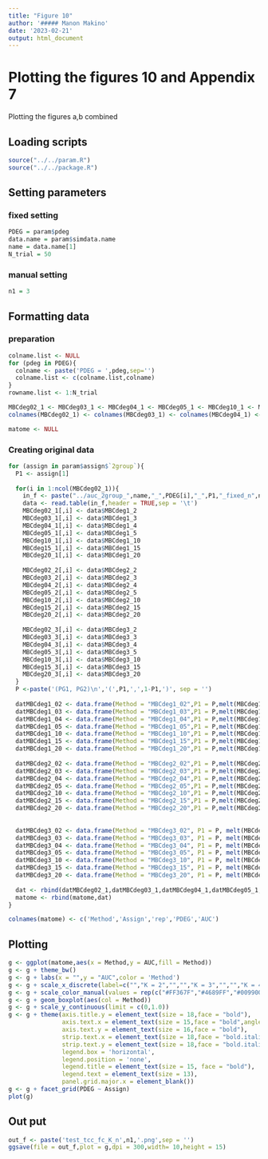 ```yaml
---
title: "Figure 10"
author: '##### Manon Makino'
date: '2023-02-21'
output: html_document
---
```


# Plotting the figures 10 and Appendix 7

Plotting the figures a,b combined

## Loading scripts

```r
source("../../param.R")
source("../../package.R")
```

## Setting parameters

### fixed setting

```r
PDEG = param$pdeg
data.name = param$simdata.name
name = data.name[1]
N_trial = 50
```

### manual setting

```r
n1 = 3
```

## Formatting data

### preparation

```r
colname.list <- NULL
for (pdeg in PDEG){
  colname <- paste('PDEG = ',pdeg,sep='')
  colname.list <- c(colname.list,colname)
}
rowname.list <- 1:N_trial

MBCdeg02_1 <- MBCdeg03_1 <- MBCdeg04_1 <- MBCdeg05_1 <- MBCdeg10_1 <- MBCdeg15_1 <- MBCdeg20_1 <- MBCdeg02_2 <- MBCdeg03_2 <- MBCdeg04_2 <- MBCdeg05_2 <- MBCdeg10_2 <- MBCdeg15_2 <- MBCdeg20_2 <- MBCdeg02_3 <- MBCdeg03_3 <- MBCdeg04_3 <- MBCdeg05_3 <- MBCdeg10_3 <- MBCdeg15_3 <- MBCdeg20_3 <- matrix(0,ncol = length(PDEG),nrow = N_trial) 
colnames(MBCdeg02_1) <- colnames(MBCdeg03_1) <- colnames(MBCdeg04_1) <- colnames(MBCdeg05_1) <- colnames(MBCdeg10_1) <- colnames(MBCdeg15_1) <- colnames(MBCdeg20_1) <- colnames(MBCdeg02_2) <- colnames(MBCdeg03_2) <- colnames(MBCdeg04_2) <- colnames(MBCdeg05_2) <- colnames(MBCdeg10_2) <- colnames(MBCdeg15_2) <- colnames(MBCdeg20_2) <- colnames(MBCdeg02_3) <- colnames(MBCdeg03_3) <- colnames(MBCdeg04_3) <- colnames(MBCdeg05_3) <- colnames(MBCdeg10_3) <- colnames(MBCdeg15_3) <- colnames(MBCdeg20_3) <- colname

matome <- NULL
```

### Creating original data

```r
for (assign in param$assign$`2group`){
  P1 <- assign[1]
  
  for(i in 1:ncol(MBCdeg02_1)){
    in_f <- paste("../auc_2group_",name,"_",PDEG[i],"_",P1,"_fixed_n",n1,".txt",sep = "")
    data <- read.table(in_f,header = TRUE,sep = '\t')
    MBCdeg02_1[,i] <- data$MBCdeg1_2
    MBCdeg03_1[,i] <- data$MBCdeg1_3
    MBCdeg04_1[,i] <- data$MBCdeg1_4
    MBCdeg05_1[,i] <- data$MBCdeg1_5
    MBCdeg10_1[,i] <- data$MBCdeg1_10
    MBCdeg15_1[,i] <- data$MBCdeg1_15
    MBCdeg20_1[,i] <- data$MBCdeg1_20
    
    MBCdeg02_2[,i] <- data$MBCdeg2_2
    MBCdeg03_2[,i] <- data$MBCdeg2_3
    MBCdeg04_2[,i] <- data$MBCdeg2_4
    MBCdeg05_2[,i] <- data$MBCdeg2_5
    MBCdeg10_2[,i] <- data$MBCdeg2_10
    MBCdeg15_2[,i] <- data$MBCdeg2_15
    MBCdeg20_2[,i] <- data$MBCdeg2_20
  
    MBCdeg02_3[,i] <- data$MBCdeg3_2
    MBCdeg03_3[,i] <- data$MBCdeg3_3
    MBCdeg04_3[,i] <- data$MBCdeg3_4
    MBCdeg05_3[,i] <- data$MBCdeg3_5
    MBCdeg10_3[,i] <- data$MBCdeg3_10
    MBCdeg15_3[,i] <- data$MBCdeg3_15
    MBCdeg20_3[,i] <- data$MBCdeg3_20
  }
  P <-paste('(PG1, PG2)\n','(',P1,',',1-P1,')', sep = '')
  
  datMBCdeg1_02 <- data.frame(Method = "MBCdeg1_02",P1 = P,melt(MBCdeg1_02))
  datMBCdeg1_03 <- data.frame(Method = "MBCdeg1_03",P1 = P,melt(MBCdeg1_03))
  datMBCdeg1_04 <- data.frame(Method = "MBCdeg1_04",P1 = P,melt(MBCdeg1_04))
  datMBCdeg1_05 <- data.frame(Method = "MBCdeg1_05",P1 = P,melt(MBCdeg1_05))
  datMBCdeg1_10 <- data.frame(Method = "MBCdeg1_10",P1 = P,melt(MBCdeg1_10))
  datMBCdeg1_15 <- data.frame(Method = "MBCdeg1_15",P1 = P,melt(MBCdeg1_15))
  datMBCdeg1_20 <- data.frame(Method = "MBCdeg1_20",P1 = P,melt(MBCdeg1_20))
  
  datMBCdeg2_02 <- data.frame(Method = "MBCdeg2_02",P1 = P,melt(MBCdeg2_02))
  datMBCdeg2_03 <- data.frame(Method = "MBCdeg2_03",P1 = P,melt(MBCdeg2_03))
  datMBCdeg2_04 <- data.frame(Method = "MBCdeg2_04",P1 = P,melt(MBCdeg2_04))
  datMBCdeg2_05 <- data.frame(Method = "MBCdeg2_05",P1 = P,melt(MBCdeg2_05))
  datMBCdeg2_10 <- data.frame(Method = "MBCdeg2_10",P1 = P,melt(MBCdeg2_10))
  datMBCdeg2_15 <- data.frame(Method = "MBCdeg2_15",P1 = P,melt(MBCdeg2_15))
  datMBCdeg2_20 <- data.frame(Method = "MBCdeg2_20",P1 = P,melt(MBCdeg2_20))
  
  
  datMBCdeg3_02 <- data.frame(Method = "MBCdeg3_02", P1 = P, melt(MBCdeg3_02))
  datMBCdeg3_03 <- data.frame(Method = "MBCdeg3_03", P1 = P, melt(MBCdeg3_03))
  datMBCdeg3_04 <- data.frame(Method = "MBCdeg3_04", P1 = P, melt(MBCdeg3_04))
  datMBCdeg3_05 <- data.frame(Method = "MBCdeg3_05", P1 = P, melt(MBCdeg3_05))
  datMBCdeg3_10 <- data.frame(Method = "MBCdeg3_10", P1 = P, melt(MBCdeg3_10))
  datMBCdeg3_15 <- data.frame(Method = "MBCdeg3_15", P1 = P, melt(MBCdeg3_15))
  datMBCdeg3_20 <- data.frame(Method = "MBCdeg3_20", P1 = P, melt(MBCdeg3_20))
  
  dat <- rbind(datMBCdeg02_1,datMBCdeg03_1,datMBCdeg04_1,datMBCdeg05_1,datMBCdeg10_1,datMBCdeg15_1,datMBCdeg20_1,datMBCdeg02_2,datMBCdeg03_2,datMBCdeg04_2,datMBCdeg05_2,datMBCdeg10_2,datMBCdeg15_2,datMBCdeg20_2,datMBCdeg02_3,datMBCdeg03_3,datMBCdeg04_3,datMBCdeg05_3,datMBCdeg10_3,datMBCdeg15_3,datMBCdeg20_3)
  matome <- rbind(matome,dat)
}

colnames(matome) <- c('Method','Assign','rep','PDEG','AUC')
```

## Plotting

```r
g <- ggplot(matome,aes(x = Method,y = AUC,fill = Method))
g <- g + theme_bw()
g <- g + labs(x = "",y = "AUC",color = 'Method')
g <- g + scale_x_discrete(label=c("","K = 2","","","K = 3","","","K = 4","","","K = 5","","","K = 10","","","K = 15","","","K = 20",""))
g <- g + scale_color_manual(values = rep(c("#FF367F","#4689FF","#009900"),7)) + scale_fill_manual(values = rep("white",21))
g <- g + geom_boxplot(aes(col = Method))
g <- g + scale_y_continuous(limit = c(0,1.0))
g <- g + theme(axis.title.y = element_text(size = 18,face = "bold"),
               axis.text.x = element_text(size = 15,face = "bold",angle = 90),
               axis.text.y = element_text(size = 16,face = "bold"),
               strip.text.x = element_text(size = 18,face = "bold.italic"),
               strip.text.y = element_text(size = 18,face = "bold.italic"),
               legend.box = 'horizontal', 
               legend.position = 'none',
               legend.title = element_text(size = 15, face = "bold"),
               legend.text = element_text(size = 13),
               panel.grid.major.x = element_blank())
g <- g + facet_grid(PDEG ~ Assign)
plot(g)
```


## Out put

```r
out_f <- paste('test_tcc_fc_K_n',n1,'.png',sep = '')
ggsave(file = out_f,plot = g,dpi = 300,width= 10,height = 15)
```
